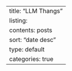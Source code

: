 ---
title: "LLM Thangs"
listing:
  contents: posts
  sort: "date desc"
  type: default
  categories: true
---